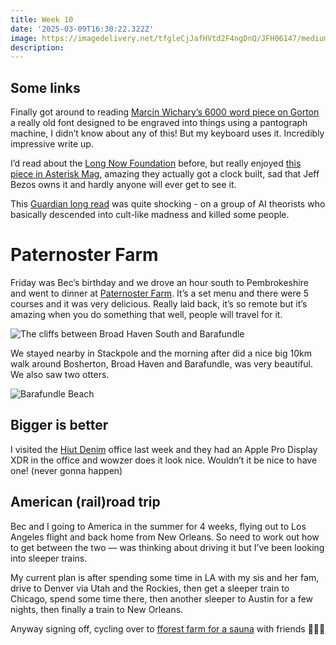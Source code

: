 ```yaml
---
title: Week 10
date: '2025-03-09T16:30:22.322Z'
image: https://imagedelivery.net/tfgleCjJafHVtd2F4ngDnQ/JFH06147/medium
description:
---
```


## Some links

Finally got around to reading [Marcin Wichary’s 6000 word piece on Gorton](https://aresluna.org/the-hardest-working-font-in-manhattan/) a really old font designed to be engraved into things using a pantograph machine, I didn’t know about any of this! But my keyboard uses it. Incredibly impressive write up.

I’d read about the [Long Now Foundation](https://longnow.org/) before, but really enjoyed [this piece in Asterisk Mag](https://asteriskmag.com/issues/08/chimes-at-midnight), amazing they actually got a clock built, sad that Jeff Bezos owns it and hardly anyone will ever get to see it.

This [Guardian long read](https://www.theguardian.com/global/ng-interactive/2025/mar/05/zizians-artificial-intelligence) was quite shocking - on a group of AI theorists who basically descended into cult-like madness and killed some people.

# Paternoster Farm

Friday was Bec’s birthday and we drove an hour south to Pembrokeshire and went to dinner at [Paternoster Farm](https://dishcult.com/restaurant/paternosterfarm1). It’s a set menu and there were 5 courses and it was very delicious. Really laid back, it’s so remote but it’s amazing when you do something that well, people will travel for it.

![The cliffs between Broad Haven South and Barafundle](https://imagedelivery.net/tfgleCjJafHVtd2F4ngDnQ/JFH06147/medium)

We stayed nearby in Stackpole and the morning after did a nice big 10km walk around Bosherton, Broad Haven and Barafundle, was very beautiful. We also saw two otters.

![Barafundle Beach](https://imagedelivery.net/tfgleCjJafHVtd2F4ngDnQ/JFH06151/medium)

## Bigger is better

I visited the [Hiut Denim](https://hiutdenim.co.uk/) office last week and they had an Apple Pro Display XDR in the office and wowzer does it look nice. Wouldn’t it be nice to have one! (never gonna happen)

## American (rail)road trip

Bec and I going to America in the summer for 4 weeks, flying out to Los Angeles flight and back home from New Orleans. So need to work out how to get between the two — was thinking about driving it but I’ve been looking into sleeper trains.

My current plan is after spending some time in LA with my sis and her fam, drive to Denver via Utah and the Rockies, then get a sleeper train to Chicago, spend some time there, then another sleeper to Austin for a few nights, then finally a train to New Orleans.

Anyway signing off, cycling over to [fforest farm for a sauna](https://www.coldatnight.co.uk/natural-spa) with friends 👋😶‍🌫️
